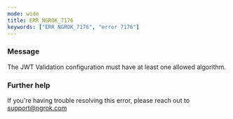```yaml
---
mode: wide
title: ERR_NGROK_7176
keywords: ["ERR_NGROK_7176", "error 7176"]
---
```



### Message

The JWT Validation configuration must have at least one allowed algorithm.

<ErrorDetails />

### Further help

If you're having trouble resolving this error, please reach out to [support@ngrok.com](mailto:support@ngrok.com?subject=Help%20with%20ERR_NGROK_7176)
